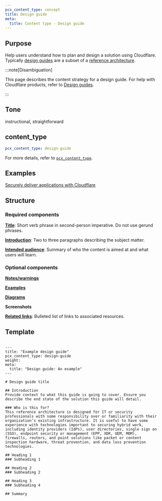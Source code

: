 ```yaml
---
pcx_content_type: concept
title: Design guide
meta:
  title: Content type - Design guide
---
```


## Purpose

Help users understand how to plan and design a solution using Cloudflare. Typically [design guides](/reference-architecture/design-guides/) are a subset of a [reference architecture](/reference-architecture/).

:::note[Disambiguation]

This page describes the content strategy for a design guide. For help with Cloudflare products, refer to [Design guides](/reference-architecture/design-guides/).

:::

## Tone

instructional, straightforward

## content_type

```yaml
pcx_content_type: design-guide
```

For more details, refer to [`pcx_content_type`](/style-guide/frontmatter/custom-properties/#pcx_content_type).

## Examples

[Securely deliver applications with Cloudflare](/reference-architecture/design-guides/secure-application-delivery/)

## Structure

### Required components

[**Title**](/style-guide/documentation-content-strategy/component-attributes/titles/): Short verb phrase in second-person imperative. Do not use gerund phrases.

[**Introduction**](/style-guide/documentation-content-strategy/component-attributes/introduction/): Two to three paragraphs describing the subject matter.

[**Intended audience**](/style-guide/documentation-content-strategy/component-attributes/intended-audience/): Summary of who the content is aimed at and what users will learn.

### Optional components

[**Notes/warnings**](/style-guide/documentation-content-strategy/component-attributes/notes-tips-warnings/)

[**Examples**](/style-guide/documentation-content-strategy/component-attributes/examples/)

[**Diagrams**](/style-guide/documentation-content-strategy/component-attributes/diagrams/)

**Screenshots**

[**Related links**](/style-guide/documentation-content-strategy/component-attributes/links/): Bulleted list of links to associated resources.

## Template

```

---
title: "Example design guide"
pcx_content_type: design-guide
weight:
meta:
  title: "Design guide: An example"
---

# Design guide title

## Introduction
Provide context to what this guide is going to cover. Ensure you describe the end state of the solution this guide will detail.

### Who is this for?
This reference architecture is designed for IT or security professionals with some responsibility over or familiarity with their organization’s existing infrastructure. It is useful to have some experience with technologies important to securing hybrid work, including identity providers (IdPs), user directories, single sign on (SSO), endpoint security or management (EPP, XDR, UEM, MDM), firewalls, routers, and point solutions like packet or content inspection hardware, threat prevention, and data loss prevention technologies.

## Heading 1
### Subheading 1

## Heading 2
### Subheading 2

## Heading 3
### Subheading 4

## Summary

```
